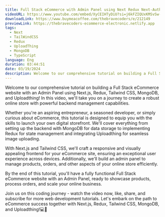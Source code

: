```yaml
---
title: Full Stack eCommerce with Admin Panel using Next Redux Next-Auth TailWindCSS MongoDB & Uploadthing
videoURL: https://www.youtube.com/embed/XyCEIHTyDiU?si=j6kFZIQUxKMSvSw-
downloadLink: https://www.buymeacoffee.com/thebravecoders/e/212149
previewLink: https://thebravecoders-ecommerce-electronic.netlify.app
tags:
  - Next
  - TailWindCSS
  - Redux
  - UploadThing
  - MongoDB
  - TypeScript
language: Eng
duration: 03:44:51
date: 03/19/2024
description: Welcome to our comprehensive tutorial on building a Full Stack eCommerce website with an Admin Panel using Next.js, Redux, Tailwind CSS, MongoDB, and Uploadthing! In this video, we'll take you on a journey to create a robust online store with powerful backend management capabilities.
---
```


Welcome to our comprehensive tutorial on building a Full Stack eCommerce website with an Admin Panel using Next.js, Redux, Tailwind CSS, MongoDB, and Uploadthing! In this video, we'll take you on a journey to create a robust online store with powerful backend management capabilities.

Whether you're an aspiring entrepreneur, a seasoned developer, or simply curious about eCommerce, this tutorial is designed to equip you with the skills to launch your own digital storefront. We'll cover everything from setting up the backend with MongoDB for data storage to implementing Redux for state management and integrating Uploadthing for seamless image uploading.

With Next.js and Tailwind CSS, we'll craft a responsive and visually appealing frontend for your eCommerce site, ensuring an exceptional user experience across devices. Additionally, we'll build an admin panel to manage products, orders, and other aspects of your online store efficiently.

By the end of this tutorial, you'll have a fully functional Full Stack eCommerce website with an Admin Panel, ready to showcase products, process orders, and scale your online business.

Join us on this coding journey - watch the video now, like, share, and subscribe for more web development tutorials. Let's embark on the path to eCommerce success together with Next.js, Redux, Tailwind CSS, MongoDB, and Uploadthing!💻🚀
